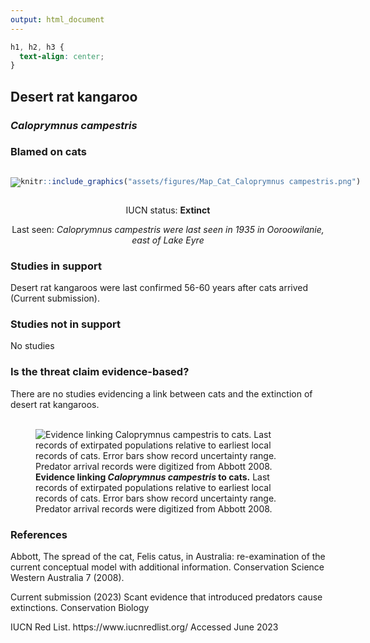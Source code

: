 ```yaml
---
output: html_document
---
```

```css
h1, h2, h3 {
  text-align: center;
}
```

## **Desert rat kangaroo**
### *Caloprymnus campestris*
### Blamed on cats

:::: {style="display: flex;"}

::: {}

[![](assets/photos/Caloprymnus campestris.png)](https://www.inaturalist.org/photos/136738?size=original)

:::

::: {}

:::

::: {}
  ```r
  knitr::include_graphics("assets/figures/Map_Cat_Caloprymnus campestris.png")
  ```
:::

::::

<center>
IUCN status: **Extinct**

Last seen: *Caloprymnus campestris were last seen in 1935 in Ooroowilanie, east of Lake Eyre*

</center>


### Studies in support

Desert rat kangaroos were last confirmed 56-60 years after cats arrived (Current submission).

### Studies not in support

No studies

### Is the threat claim evidence-based?

There are no studies evidencing a link between cats and the extinction of desert rat kangaroos.
<br>
<br>

![**Evidence linking *Caloprymnus campestris* to cats.** Last records of extirpated populations relative to earliest local records of cats. Error bars show record uncertainty range. Predator arrival records were digitized from Abbott 2008.](assets/figures/Main_Evidence_Cat_Caloprymnus campestris.png)

### References

Abbott, The spread of the cat, Felis catus, in Australia: re-examination of the current conceptual model with additional information. Conservation Science Western Australia 7 (2008).

Current submission (2023) Scant evidence that introduced predators cause extinctions. Conservation Biology

IUCN Red List. https://www.iucnredlist.org/ Accessed June 2023

